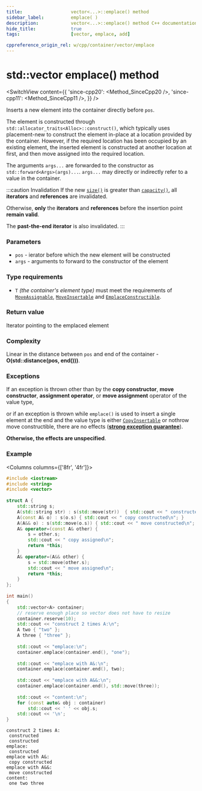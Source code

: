 ```yaml
---
title:					vector<...>::emplace() method
sidebar_label:			emplace( )
description:			vector<...>::emplace() method C++ documentation
hide_title:				true
tags:					[vector, emplace, add]

cppreference_origin_rel: w/cpp/container/vector/emplace
---
```


<!----------------- Codes ---------------------->

<!-- emplace() -->

# std::vector emplace() method

<SwitchView content={{
	'since-cpp20': <Method_SinceCpp20 />,
	'since-cpp11': <Method_SinceCpp11 />,
}} />

Inserts a new element into the container directly before `pos`.

The element is constructed through `std::allocator_traits<Alloc>::construct()`, which typically uses placement-new to construct the element in-place at a location provided by the container.
However, if the required location has been occupied by an existing element, the inserted element is constructed at another location at first, and then move assigned into the required location.

The arguments `args...` are forwarded to the constructor as `std::forward<Args>(args)...`. `args...` may directly or indirectly refer to a value in the container.

:::caution Invalidation
If the new [`size()`](#) is greater than [`capacity()`](capacity), all **iterators** and **references** are invalidated. 

Otherwise, **only** the **iterators** and **references** before the insertion point __remain valid__. 

The **past-the-end iterator** is also invalidated.
:::

### Parameters

 - `pos` - ierator before which the new element will be constructed
 - `args` - arguments to forward to the constructor of the element

### Type requirements

 - `T` *(the container's element type)* must meet the requirements of [`MoveAssignable`](/docs/named_req/MoveAssignable), [`MoveInsertable`](/docs/named_req/MoveInsertable) and [`EmplaceConstructible`](/docs/named_req/EmplaceConstructible).

### Return value

Iterator pointing to the emplaced element

### Complexity

Linear in the distance between `pos` and end of the container - **O(std::distance(pos, end()))**.

### Exceptions

If an exception is thrown other than by the **copy constructor**, **move constructor**, **assignment operator**,
or **move assignment** operator of the value type, 

or if an exception is thrown while `emplace()` is used to insert a single element at the end and the value type is either [`CopyInsertable`](/docs/named_req/CopyInsertable) or nothrow move constructible,
there are no effects ([**strong exception guarantee**](#)).
<!-- TODO add link here -->

**Otherwise, the effects are unspecified**.

### Example

<Columns columns={['8fr', '4fr']}>
<div>

```cpp title='Main.cpp' showLineNumbers
#include <iostream>
#include <string>
#include <vector>
 
struct A {
    std::string s;
    A(std::string str) : s(std::move(str))  { std::cout << " constructed\n"; }
    A(const A& o) : s(o.s) { std::cout << " copy constructed\n"; }
    A(A&& o) : s(std::move(o.s)) { std::cout << " move constructed\n"; }
    A& operator=(const A& other) {
        s = other.s;
        std::cout << " copy assigned\n";
        return *this;
    }
    A& operator=(A&& other) {
        s = std::move(other.s);
        std::cout << " move assigned\n";
        return *this;
    }
};
 
int main()
{
    std::vector<A> container;
    // reserve enough place so vector does not have to resize
    container.reserve(10);
    std::cout << "construct 2 times A:\n";
    A two { "two" };
    A three { "three" };
 
    std::cout << "emplace:\n";
    container.emplace(container.end(), "one");
 
    std::cout << "emplace with A&:\n";
    container.emplace(container.end(), two);
 
    std::cout << "emplace with A&&:\n";
    container.emplace(container.end(), std::move(three));
 
    std::cout << "content:\n";
    for (const auto& obj : container)
        std::cout << ' ' << obj.s;
    std::cout << '\n';
}
```

</div>
<div>

```plaintext title="Output"
construct 2 times A:
 constructed
 constructed
emplace:
 constructed
emplace with A&:
 copy constructed
emplace with A&&:
 move constructed
content:
 one two three
```

</div>
</Columns>
